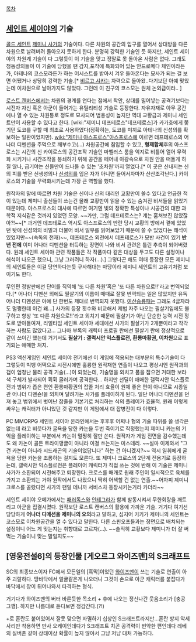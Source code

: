 [[목차]]

== [[세인트 세이야]]의 기술 ==
[[골드 세인트]] [[제미니 사가]]의 기술이다. 다른 차원의 공간의 입구를 열어서 상대방을 다른 차원으로 날려버려 돌아오지 못하게 한다. 분명히 강력한 기술인 듯 하지만, 세인트 세이야의 차원계 기술이 다 그렇듯이 이 기술을 맞고 정말로 못 돌아온 사람은 없다. 그래도 청동성의들이 이 기술에 당했을 땐 감지,포착에 특화되어 있는 안드로메다 체인이라든가, 아테나의 코스모라든가 하는 어시스트를 받아서 겨우 돌아온다는 묘사가 되는 걸 보면 어쨌거나 상당히 강력한 기술.[* [[비르고 샤카]]는 자력으로 돌아왔..다기보단 아예 맞았는데 이차원으로 날아가지도 않았다. 그런데 이 친구의 코스모는 원체 논외급이라.. ]

[[로스트 캔버스]]에서는 차원의 경계를 연다는 점에서 착안, 상대를 밀어넣는 공격기보다는 시전자 자신 혹은 아군이 들어가는 유틸리티성 기술로 등장한다. 자유자재로 아무 공간에나 열 수 있는 차원통로 정도로 묘사되어 범용성이 높지만 역대 교황급과 제미니 세인트만이 사용할 수 있다고 한다. [wiki:"제미니 데프테로스"데프테로스]가 카가호에게 쫒기던 도코를 구할 때 최초로 사용하였다(정확히는, 도코를 미끼로 아테나의 신성의를 확보하는 일환이었지만). [[wiki:"제미니 아스프로스"아스프로스]]에 이르면 데프테로스의 어나더 디멘션을 주먹으로 깨부수고(...) 차원공간에 침입할 수 있고, '''형제합체'''후의 아스프로스는 시간의 신 카이로스의 공간조작 기술인 마벨러스 룸을 억지로 비틀어 열어 무력화 시키거나 시간조작을 봉쇄하기 위해 공간을 떼어내 아광속으로 차원 안을 떠돌게 하질 않나, 급기야는 신들만이 드나들 수 있는 '초차원'까지 열었다.[* 이 곳은 신내지는 신의 피를 받은 신생성의나 [[신성의]]를 입은 자가 아니면 들어서자마자 산산조각난다.] 카이로스의 기술을 무력화시키는데 가장 큰 역할을 했다.

원작자의 말에 따르면 차원 기술은 신이나 신의 대리인 교황만이 쓸수 있다고 언급한 적이 있는데 제미니 출신들이 쓰는건 몰래 교황만이 읽을 수 있는 숨겨진 비서들을 읽었기 때문이다. 아스프로스의 대사에 따르면 여기엔 빛의 정확한 특성이나 시공간의 대한 과학적 지식같은 것까지 있었던 모양. ~~가만, 그럼 데프테로스는? 걔는 훔쳐보진 않았잖아?!~~[* 과거엔 데프테로스 역시도 아스프로스의 반란 당시 교황의 방에서 곁에 있었던 탓에 신성의의 비밀과 더불어 비서 일부를 읽어보았기 때문에 쓸 수 있었다는 해석이 있었지만~~(속독의 천재)~~, 데프테로스 외전에서 데프테로스가 모반 사건이 있기 '''반 년 전에''' 이미 어나더 디멘션을 터득하는 장면이 나와 비서 관련은 틀린 추측이 되어버렸다. 원래 세인트 세이야 관련 작품들은 각 작품마다 같은 대상을 두고도 다른 설정이나 해석이 나오곤 했으니, 그냥 그러려니 하자(...).] 그렇다곤 해도 여태 등장한 모든 제미니의 세인트들은 이걸 당연하다는듯 구사해대는 마당이라 제미니 세인트의 고유기처럼 보이기도 한다.

무인편 정발판에선 단어를 직역해 '또 다른 차원'혹은 '또 다른 차원으로!!'라고 번역되었다.[* 어나더 디멘션 외에도 필살기의 이름이 때때로 잘못 번역되는 일은 많았지만 유독 어나더 디멘션은 아예 단 한번도 제대로 번역되지 못했다. [[여산승룡패]]는 그래도 4글자라도 멀쩡한데 이건 왜...] 사가의 등장 횟수와 비교해서 제법 자주 나오는 필살기임에도 불구하고 항상 '또 다른 차원으로!!'라고 외치기 때문에 필살기가 아닌 단순한 능력 시전 정도로 받아들여져, 리얼타임 세인트 세이야 세대에선 사가의 필살기가 2개뿐이라고 착각하는 사람도 많았다고... 그나마 부록의 캐릭터 프로필 란에선 필살기 란에 정상적으로 같이 쓰이긴 했는데 거기서도 '''필살기 : 갤럭시안 익스플로전, 환롱마황권, 이차원'''으로 표기되는 애매한 처지.
 
PS3 액션게임인 세인트 세이야 전기에선 이 게임에 적용되는 대부분의 특수기술이 다 그렇듯이 빅뱅 어택으로 시전시에만 훌륭한 원작재현 연출이 나오고 평상시엔 원작과의 갭이 엄청난 물리 공격 기술(...)이 되었는데, 기술명을 외치고 폼을 잡으면 거대한 보라색 구체가 발사되어 휙휙 굴러가며 공격한다... 하지만 선딜이 애매한 갤럭시안 익스플로전과 범위가 좁은 편인 환롱마황권의 잡졸 처리 효율이 원체 좋은 편이 아니므로 시종일관 어나더 디멘숀!을 외치며 달려가는 사가를 플레이하게 된다. 일단 어나더 디멘션을 던져 놓고 범위에서 벗어난 잡졸을 기본기로 처리하는 식의 플레이가 효율적. 원래 이렇게 싸우는 캐릭터가 아니었던 것 같지만 이 게임에서 대 잡병전이 다 이렇다.

PC MMORPG 세인트 세이야 온라인에서는 후후후 어쩌나 형의 기술 따위를 쓸 생각은 없는데 라고 비웃다가 굴욕을 당한 카논을 두번 죽이기로 작정했는지 제미니 카논의 기억을 플레이하는 부분에서 카논이 멀쩡히 잘만 쓴다. 원작자가 게임 전면을 감수했는데도 왜 카논이 골든 트라이앵글이 아니라 이걸 쓰는지는 미스테리. ~~설마 이제와서 "그건 카논이 아니라 시드래곤의 기술이었답니다" 하는 건 아니겠지?~~ 역시 일휘에게 굴욕을 당한 카논을 조롱하는 걸지도 모른다. 또 제미니 크로스의 2단계 전용기로 등장하는데, 갤럭시안 익스플로전은 플레이어 캐릭터가 직접 쓰는 것에 반해 이 기술은 제미니 사가가 소환되어 시전해주고 퇴장한다. 크로스를 매개로 원래 주인이 일시적으로 육체를 가지고 소환되는 거야 원작에서도 나왔으니 딱히 어색할 건 없는 연출.~~어차피 제미니 크로스를 골랐다면 사가의 팬일 테니까 서비스차 등장시키는거라 카더라~~

세인트 세이야 오메가에서는 [[제미니 패러독스|패러독스]]와 [[제미니 인테그라|인테그라]]가 함께 발동시켜서 무한회랑을 깨트리고 아군을 집결시켰다. 원작보단 로스트 캔버스의 활용에 가까운 기술. 거기다 여기선 당당하게 '''어나더 디메션을 제미니의 오의'''라고 말하고, 심지어 키키가 제미니의 세인트는 코스모로 이차원공간을 열 수 있다고 말한다. 다른 스핀오프들과는 정면으로 배치되는 설정이니 어느 게 맞는지는 취향대로 고르자(...). ~~솔직히 교황보다 제미니가 더 잘 써먹는 기술이니 맞는 말일지도~~
== [영웅전설6]의 등장인물 [게오르그 와이즈맨]의 S크래프트 ==
SC의 최종보스이자 FC에서 모든일의 [흑막]이었던 [[와이즈맨]]이 쓰는 기술로 연출이 아주 괴랄하다. 땅바닥에서 얼굴같은게 나오더니 그것이 손으로 아군 캐릭터를 붙잡다가 바닥에서 창이 튀어나와서 타격하는 형식.

거기다가 와이즈맨의 버터 바른듯한 목소리 + 후에 나오는 정신나간 웃음소리가 [충공그깽]. 하지만 나름대로 듣다보면 정감간다.(?!)

+로 혼란도 붙어있어서 잘못 맞으면 자멸하기 십상인 S크래프트라지만...혼란 방지 악세사리만 착용하면 만사 오케이인데다가 S크래프트 치곤 공격력이 빈약한 편인데다 레베의 실버존 같이 상태이상 확률이 높지 않아서 그냥 저냥 대처 가능하다.
